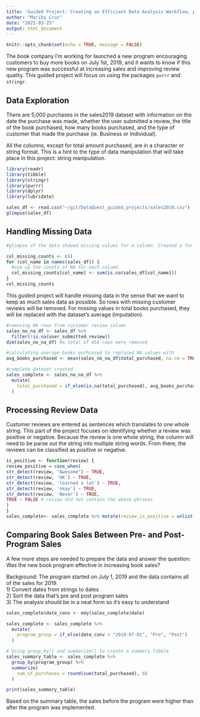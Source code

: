 ```yaml
---
title: 'Guided Project: Creating an Efficient Data Analysis Workflow, part 2'
author: "Mariby Cruz"
date: "2025-03-25"
output: html_document
---
```


```r
knitr::opts_chunk$set(echo = TRUE, message = FALSE)
```


The book company I'm working for launched a new program encouraging customers to buy more books on July 1st, 2019, and it wants to know if this new program was successful at increasing sales and improving review quality. 
This guided project will focus on using the packages `purrr` and `stringr`.

## Data Exploration
There are 5,000 purchases in the sales2019 dataset with information on the date the purchase was made, whether the user submitted a review, the title of the book purchased, how many books purchased, and the type of customer that made the purchase (ie. Business or Individual).   

All the columns, except for total amount purchased, are in a character or string format. This is a hint to the type of data manipulation that will take place in this project: string manipulation.  

```r
library(readr)
library(tibble)
library(stringr)
library(purrr)
library(dplyr)
library(lubridate)
```

```r
sales_df <- read.csv("~/git/DataQuest_guided_projects/sales2019.csv")
glimpse(sales_df)

```

## Handling Missing Data
```r
#glimpse of the data showed missing values for a column. Created a for loop to find out how many columns have NA's. Columns customer_review and total_purchased have missing data.

col_missing_counts <- c()
for (col_name in names(sales_df)) {
  #sum up the counts of NA for each column
  col_missing_counts[col_name] <- sum(is.na(sales_df[col_name]))
}
col_missing_counts
```

This guided project will handle missing data in the sense that we want to keep as much sales data as possible. So rows with missing customer reviews will be removed. For missing values in total books purchased, they will be replaced with the dataset's average (imputation). 

```r
#removing NA rows from customer review column
sales_no_na_df <- sales_df %>%
  filter(!is.na(user_submitted_review))
dim(sales_no_na_df) #a total of 456 rows were removed

#calculating average books purhcased to replaced NA values with
avg_books_purchased <- mean(sales_no_na_df$total_purchased, na.rm = TRUE)

#complete dataset created
sales_complete <- sales_no_na_df %>%
  mutate(
    total_purchased = if_else(is.na(total_purchased), avg_books_purchased , total_purchased)
  )
```

## Processing Review Data

Customer reviews are entered as sentences which translates to one whole string. This part of the project focuses on identifying whether a review was positive or negative. Because the review is one whole string, the column will need to be parse out the string into multiple string words. From there, the reviews can be classified as positive or negative.

```r
is_positive <- function(review) {
review_positive = case_when(
str_detect(review, "Awesome") ~ TRUE,
str_detect(review, 'OK') ~ TRUE,
str_detect(review, 'learned a lot') ~ TRUE,
str_detect(review, 'okay') ~ TRUE,
str_detect(review, 'Never') ~ TRUE,
TRUE ~ FALSE # review did not contain the above phrases
)
}
sales_complete<- sales_complete %>% mutate(review_is_positive = unlist(map(user_submitted_review, is_positive)))

```

## Comparing Book Sales Between Pre- and Post-Program Sales
A few more steps are needed to prepare the data and answer the question: Was the new book program effective in increasing book sales?  

Background: The program started on July 1, 2019 and the data contains all of the sales for 2019.  
1) Convert dates from strings to dates  
2) Sort the data that's pre and post program sales  
3) The analysis should be in a neat form so it's easy to understand  

```r
sales_complete$date_conv <- mdy(sales_complete$date)

sales_complete <- sales_complete %>%
  mutate(
    program_group = if_else(date_conv < "2019-07-01", "Pre", "Post")
  )

# Using group_by() and summarize() to create a summary tibble
sales_summary_table <- sales_complete %>%
  group_by(program_group) %>%
  summarize(
    sum_of_purchases = round(sum(total_purchased), 0)
  )

print(sales_summary_table)
```

Based on the summary table, the sales before the program were higher than after the program was implemented. 
